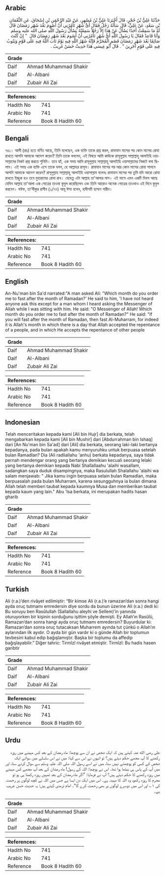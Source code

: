 ## Arabic


<div dir="rtl" lang="ar" style={{fontSize:'larger',backgroundColor:'#f8f9fa',padding:20}}>
حَدَّثَنَا عَلِيُّ بْنُ حُجْرٍ، قَالَ أَخْبَرَنَا عَلِيُّ بْنُ مُسْهِرٍ، عَنْ عَبْدِ الرَّحْمَنِ بْنِ إِسْحَاقَ، عَنِ النُّعْمَانِ بْنِ سَعْدٍ، عَنْ عَلِيٍّ، قَالَ سَأَلَهُ رَجُلٌ فَقَالَ أَىُّ شَهْرٍ تَأْمُرُنِي أَنْ أَصُومَ بَعْدَ شَهْرِ رَمَضَانَ قَالَ لَهُ مَا سَمِعْتُ أَحَدًا يَسْأَلُ عَنْ هَذَا إِلاَّ رَجُلاً سَمِعْتُهُ يَسْأَلُ رَسُولَ اللَّهِ صلى الله عليه وسلم وَأَنَا قَاعِدٌ فَقَالَ يَا رَسُولَ اللَّهِ أَىُّ شَهْرٍ تَأْمُرُنِي أَنْ أَصُومَ بَعْدَ شَهْرِ رَمَضَانَ قَالَ ‏ "‏ إِنْ كُنْتَ صَائِمًا بَعْدَ شَهْرِ رَمَضَانَ فَصُمِ الْمُحَرَّمَ فَإِنَّهُ شَهْرُ اللَّهِ فِيهِ يَوْمٌ تَابَ اللَّهُ فِيهِ عَلَى قَوْمٍ وَيَتُوبُ فِيهِ عَلَى قَوْمٍ آخَرِينَ ‏"‏ ‏.‏ قَالَ أَبُو عِيسَى هَذَا حَدِيثٌ حَسَنٌ غَرِيبٌ ‏.‏
</div>
<div style={{backgroundColor:'#f8f9fa',padding:20, marginBottom: 10}}><table> <thead> <tr> <th>Grade</th> <th></th> </tr> </thead> <tbody> <tr><td>Daif</td><td>Ahmad Muhammad Shakir</td></tr><tr><td>Daif</td><td>Al-Albani</td></tr><tr><td>Daif</td><td>Zubair Ali Zai</td></tr></tbody></table><table> <thead> <tr> <th>References:</th> <th></th> </tr> </thead> <tbody><tr><td>Hadith No</td><td>741</td></tr><tr><td>Arabic No</td><td>741</td></tr><tr><td>Reference</td><td>Book 8 Hadith 60</td></tr></tbody></table></div>

## Bengali


<div dir="ltr" lang="bn" style={{fontSize:'larger',backgroundColor:'#f8f9fa',padding:20}}>
৭৪১। আলী (রাঃ) হতে বর্ণিত আছে, তিনি বলেছেন, এক ব্যক্তি তাকে প্রশ্ন করল, রামাযান মাসের পর কোন মাসের রোযা রাখতে আপনি আমাকে আদেশ করেন? তিনি তাকে বললেন, এই বিষয়ে আমি কাউকে রাসূলুল্লাহ সাল্লাল্লাহু আলাইহি ওয়াসাল্লামের নিকট প্রশ্ন করতে শুনিনি। তবে হ্যাঁ, এক সময় আমি রাসূলুল্লাহ সাল্লাল্লাহু আলাইহি ওয়াসাল্লামের নিকটে বসা ছিলাম। এই সময় এক ব্যক্তি এসে তাকে বলল, হে আল্লাহর রাসূল। রামাযান মাসের পর আর কোন মাসের রোযা পালনে আপনি আমাকে আদেশ করেন? রাসূলুল্লাহ সাল্লাল্লাহু আলাইহি ওয়াসাল্লাম বলেনঃ রামাযান মাসের পর তুমি যদি আরো রোযা রাখতে ইচ্ছুক হও তবে মুহারামের রোযা রাখ। যেহেতু এটা আল্লাহ তা'আলার মাস। এই মাসে এমন একটি দিবস আছে যেদিন আল্লাহ তা'আলা এক গোত্রের তাওবা কুবুল করেছিলেন এবং তিনি আরোও অনেক গোত্রের তাওবাও এই দিনে কুবুল করবেন। যঈফ, তা’লীকুর রাগীব (২/৭৭) আবূ ঈসা বলেন, হাদীসটি হাসান গারীব।
</div>
<div style={{backgroundColor:'#f8f9fa',padding:20, marginBottom: 10}}><table> <thead> <tr> <th>Grade</th> <th></th> </tr> </thead> <tbody> <tr><td>Daif</td><td>Ahmad Muhammad Shakir</td></tr><tr><td>Daif</td><td>Al-Albani</td></tr><tr><td>Daif</td><td>Zubair Ali Zai</td></tr></tbody></table><table> <thead> <tr> <th>References:</th> <th></th> </tr> </thead> <tbody><tr><td>Hadith No</td><td>741</td></tr><tr><td>Arabic No</td><td>741</td></tr><tr><td>Reference</td><td>Book 8 Hadith 60</td></tr></tbody></table></div>

## English


<div dir="ltr" lang="en" style={{fontSize:'larger',backgroundColor:'#f8f9fa',padding:20}}>
An-Nu'man bin Sa'd narrated:"A man asked Ali: "Which month do you order me to fast after the month of Ramadan?' He said to him, 'I have not heard anyone ask this except for a man whom I heard asking the Messenger of Allah while I was sitting with him. He said: "O Messenger of Allah! Which month do you order me to fast after the month of Ramadan?" He said: "If you will fast after the month of Ramadan, then fast Al-Muharram, for indeed it is Allah's month in which there is a day that Allah accepted the repentance of a people, and in which He accepts the repentance of other people
</div>
<div style={{backgroundColor:'#f8f9fa',padding:20, marginBottom: 10}}><table> <thead> <tr> <th>Grade</th> <th></th> </tr> </thead> <tbody> <tr><td>Daif</td><td>Ahmad Muhammad Shakir</td></tr><tr><td>Daif</td><td>Al-Albani</td></tr><tr><td>Daif</td><td>Zubair Ali Zai</td></tr></tbody></table><table> <thead> <tr> <th>References:</th> <th></th> </tr> </thead> <tbody><tr><td>Hadith No</td><td>741</td></tr><tr><td>Arabic No</td><td>741</td></tr><tr><td>Reference</td><td>Book 8 Hadith 60</td></tr></tbody></table></div>

## Indonesian


<div dir="ltr" lang="id" style={{fontSize:'larger',backgroundColor:'#f8f9fa',padding:20}}>
Telah menceritakan kepada kami [Ali bin Hujr] dia berkata, telah mengabarkan kepada kami [Ali bin Mushir] dari [Abdurrahman bin Ishaq] dari [An Nu'man bin Sa'ad] dari [Ali] dia berkata, seorang laki-laki bertanya kepadanya, pada bulan apakah kamu menyuruhku untuk berpuasa setelah bulan Ramadlan? Dia (Ali radliallahu 'anhu) berkata kepadanya, saya tidak pernah mendengar orang yang bertanya demikian kecuali seorang lelaki yang bertanya demikian kepada Nabi Shallallaahu 'alaihi wasallam, sadangkan saya duduk disampingnya, maka Rasulullah Shalallahu 'alaihi wa salam menjawab: " Jika kamu ingin berpuasa selain bulan Ramadlan, maka berpuasalah pada bulan Muharram, karena sesungguhnya ia bulan dimana Allah telah memberi taubat kepada kaumnya Musa dan memberikan taubat kepada kaum yang lain." Abu 'Isa berkata, ini merupakan hadits hasan gharib
</div>
<div style={{backgroundColor:'#f8f9fa',padding:20, marginBottom: 10}}><table> <thead> <tr> <th>Grade</th> <th></th> </tr> </thead> <tbody> <tr><td>Daif</td><td>Ahmad Muhammad Shakir</td></tr><tr><td>Daif</td><td>Al-Albani</td></tr><tr><td>Daif</td><td>Zubair Ali Zai</td></tr></tbody></table><table> <thead> <tr> <th>References:</th> <th></th> </tr> </thead> <tbody><tr><td>Hadith No</td><td>741</td></tr><tr><td>Arabic No</td><td>741</td></tr><tr><td>Reference</td><td>Book 8 Hadith 60</td></tr></tbody></table></div>

## Turkish


<div dir="ltr" lang="tr" style={{fontSize:'larger',backgroundColor:'#f8f9fa',padding:20}}>
Ali (r.a.)’den rivâyet edilmiştir: “Bir kimse Ali (r.a.)’e ramazan’dan sonra hangi ayda oruç tutmamı emredersin diye sordu da bunun üzerine Ali (r.a.) dedi ki: Bu soruyu ben Rasûlullah (Sallallahu aleyhi ve Sellem)’in yanında oturuyorken bir kişinin sorduğunu işittim şöyle demişti. Ey Allah’ın Rasûlü, Ramazan’dan sonra hangi ayda oruç tutmamı emredersin? Buyurdular ki: Ramazan’dan sonra oruç tutacaksan Muharrem ayında tut çünkü o Allah’ın aylarından ilk ayıdır. O ayda bir gün vardır ki o günde Allah bir toplumun tevbesini kabul edip bağışlamıştır. Başka bir toplumu da affedip bağışlayabilir.” Diğer tahric: Tirmîzî rivâyet etmiştir. Tirmîzî: Bu hadis hasen garibtir
</div>
<div style={{backgroundColor:'#f8f9fa',padding:20, marginBottom: 10}}><table> <thead> <tr> <th>Grade</th> <th></th> </tr> </thead> <tbody> <tr><td>Daif</td><td>Ahmad Muhammad Shakir</td></tr><tr><td>Daif</td><td>Al-Albani</td></tr><tr><td>Daif</td><td>Zubair Ali Zai</td></tr></tbody></table><table> <thead> <tr> <th>References:</th> <th></th> </tr> </thead> <tbody><tr><td>Hadith No</td><td>741</td></tr><tr><td>Arabic No</td><td>741</td></tr><tr><td>Reference</td><td>Book 8 Hadith 60</td></tr></tbody></table></div>

## Urdu


<div dir="rtl" lang="ur" style={{fontSize:'larger',backgroundColor:'#f8f9fa',padding:20}}>
علی رضی الله عنہ کہتے ہیں کہ ایک شخص نے ان سے پوچھا: ماہ رمضان کے بعد کس مہینے میں روزہ رکھنے کا آپ مجھے حکم دیتے ہیں؟ تو انہوں نے اس سے کہا: میں نے اس سلسلے میں سوائے ایک شخص کے کسی کو پوچھتے نہیں سنا، میں نے اسے رسول اللہ صلی اللہ علیہ وسلم سے سوال کرتے سنا، اور میں آپ کے پاس ہی بیٹھا ہوا تھا۔ اس نے پوچھا: اللہ کے رسول! ماہ رمضان کے بعد آپ مجھے کس مہینے میں روزہ رکھنے کا حکم دیتے ہیں؟ آپ نے فرمایا: ”اگر ماہ رمضان کے بعد تمہیں روزہ رکھنا ہی ہو تو محرم کا روزہ رکھو، وہ اللہ کا مہینہ ہے۔ اس میں ایک دن ایسا ہے جس میں اللہ نے کچھ لوگوں پر رحمت کی ۱؎ اور اس میں دوسرے لوگوں پر بھی رحمت کرے گا“۔ امام ترمذی کہتے ہیں: یہ حدیث حسن غریب ہے۔
</div>
<div style={{backgroundColor:'#f8f9fa',padding:20, marginBottom: 10}}><table> <thead> <tr> <th>Grade</th> <th></th> </tr> </thead> <tbody> <tr><td>Daif</td><td>Ahmad Muhammad Shakir</td></tr><tr><td>Daif</td><td>Al-Albani</td></tr><tr><td>Daif</td><td>Zubair Ali Zai</td></tr></tbody></table><table> <thead> <tr> <th>References:</th> <th></th> </tr> </thead> <tbody><tr><td>Hadith No</td><td>741</td></tr><tr><td>Arabic No</td><td>741</td></tr><tr><td>Reference</td><td>Book 8 Hadith 60</td></tr></tbody></table></div>